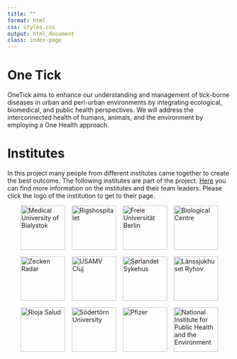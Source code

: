 ```yaml
---
title: ""
format: html
css: styles.css
output: html_document
class: index-page
---
```


::: hero-image
:::

<body class="index-page">

::: text-box
<h1>One Tick</h1>

<p>OneTick aims to enhance our understanding and management of tick-borne diseases in urban and peri-urban environments by integrating ecological, biomedical, and public health perspectives. We will address the interconnected health of humans, animals, and the environment by employing a One Health approach.</p>
:::


::: text-box
<h1>Institutes</h1>


<p> In this project many people from different institutes came together to create the best outcome. The following institutes are part of the project.  [Here](consortium.qmd) you can find more information on the institutes and their team leaders.
Please click the logo of the institution to get to their page. </p>

```{=html}
<!-- SPONSORS SECTION -->
<section id="sponsor-logos" class="sponsors">
  <a href="https://www.umb.edu.pl/en/" target="_blank" rel="noopener noreferrer" aria-label="Visit Medical University of Bialystok website">
    <img src="Logos/MUB.png" alt="Medical University of Bialystok" />
  </a>
  <a href="https://www.rigshospitalet.dk/english/Pages/default.aspx" target="_blank" rel="noopener noreferrer" aria-label="Visit Rigshospitalet website">
    <img src="Logos/RH.png" alt="Rigshospitalet" />
  </a>
  <a href="https://www.fu-berlin.de/" target="_blank" rel="noopener noreferrer" aria-label="Visit Freie Universität Berlin website">
    <img src="Logos/FUB.png" alt="Freie Universität Berlin" />
  </a>
  <a href="https://www.bc.cas.cz/" target="_blank" rel="noopener noreferrer" aria-label="Visit Biological Centre website">
    <img src="Logos/BC.png" alt="Biological Centre" />
  </a>
  </a>
  <a href="https://www.zecken-radar.de/" target="_blank" rel="noopener noreferrer" aria-label="Visit Zecken Radar website">
    <img src="Logos/ZR.png" alt="Zecken Radar" />
  </a>
  <a href="https://www.usamvcluj.ro/" target="_blank" rel="noopener noreferrer" aria-label="Visit USAMV Cluj website">
    <img src="Logos/USAMV.gif" alt="USAMV Cluj" />
  <a href="https://www.sshf.no/" target="_blank" rel="noopener noreferrer" aria-label="Visit Sørlandet Sykehus website">
    <img src="Logos/SoSy.png" alt="Sørlandet Sykehus" />
  </a>
  <a href="https://www.rjl.se/lanssjukhusetryhov" target="_blank" rel="noopener noreferrer" aria-label="Visit Länssjukhuset Ryhov website">
    <img src="Logos/LR.png" alt="Länssjukhuset Ryhov" />
  </a>
  <a href="https://www.riojasalud.es/" target="_blank" rel="noopener noreferrer" aria-label="Visit Rioja Salud website">
    <img src="Logos/RS.png" alt="Rioja Salud" />
  </a>
  </a>
  <a href="https://www.sh.se/english/sodertorn-university" target="_blank" rel="noopener noreferrer" aria-label="Visit Södertörn University website">
    <img src="Logos/Sö.png" alt="Södertörn University" />
  </a>
  </a>
  <a href="https://www.pfizer.at/" target="_blank" rel="noopener noreferrer" aria-label="Visit Pfizer website">
    <img src="Logos/PFE.png" alt="Pfizer" />
  </a>
  </a>
  <a href="https://www.rivm.nl/en" target="_blank" rel="noopener noreferrer" aria-label="Visit National Institute for Public Health and the Environment website">
    <img src="Logos/RIVM.png" alt="National Institute for Public Health and the Environment" />
  </a>
</section>

<style>
  /* General Styles */
  .sponsors {
    display: flex;
    justify-content: center;
    align-items: center;
    flex-wrap: wrap;
    gap: 15px; /* Space between sponsor images */
  }

  .sponsors img {
    height: 100px;
    transition: transform 0.3s ease; /* Smooth hover effect */
  }

  .sponsors a:hover img {
    transform: scale(1.05); /* Slight zoom-in on hover */
  }

  /* Media Query for smaller screens */
  @media (max-width: 600px) {
    .sponsors {
      justify-content: center;
      align-items: flex-start;
      gap: 10px;
    }
  }
</style>

```
:::

